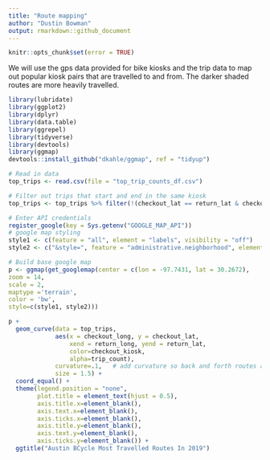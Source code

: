 ```yaml
---
title: "Route mapping"
author: "Dustin Bowman"
output: rmarkdown::github_document
---
```

```r
knitr::opts_chunk$set(error = TRUE)
```
We will use the gps data provided for bike kiosks and the trip data to map out popular kiosk pairs that are travelled to and from. The darker shaded routes are more heavily travelled.

```r
library(lubridate)
library(ggplot2)
library(dplyr)
library(data.table)
library(ggrepel)
library(tidyverse)
library(devtools)
library(ggmap)
devtools::install_github("dkahle/ggmap", ref = "tidyup")

# Read in data
top_trips <- read.csv(file = "top_trip_counts_df.csv")
```

```r
# Filter out trips that start and end in the same kiosk
top_trips <- top_trips %>% filter(!(checkout_lat == return_lat & checkout_long == return_long))

# Enter API credentials 
register_google(key = Sys.getenv("GOOGLE_MAP_API"))
# google map styling
style1 <- c(feature = "all", element = "labels", visibility = "off")
style2 <- c("&style=", feature = "administrative.neighborhood", element = "labels", visibility = "on")

# Build base google map
p <- ggmap(get_googlemap(center = c(lon = -97.7431, lat = 30.2672),
zoom = 14,
scale = 2,
maptype ='terrain',
color = 'bw',
style=c(style1, style2)))

p + 
  geom_curve(data = top_trips, 
             aes(x = checkout_long, y = checkout_lat, 
                 xend = return_long, yend = return_lat, 
                 color=checkout_kiosk, 
                 alpha=trip_count),
             curvature=.1,   # add curvature so back and forth routes are visible between 2 points
             size = 1.5) + 
  coord_equal() +
  theme(legend.position = "none",
        plot.title = element_text(hjust = 0.5), 
        axis.title.x=element_blank(),
        axis.text.x=element_blank(),
        axis.ticks.x=element_blank(),
        axis.title.y=element_blank(),
        axis.text.y=element_blank(),
        axis.ticks.y=element_blank()) +
  ggtitle("Austin BCycle Most Travelled Routes In 2019")
```
